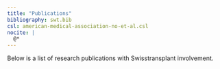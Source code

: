 ```yaml
---
title: "Publications"
bibliography: swt.bib
csl: american-medical-association-no-et-al.csl
nocite: |
  @*
---
```


Below is a list of research publications with Swisstransplant involvement.

::: {#refs}
:::